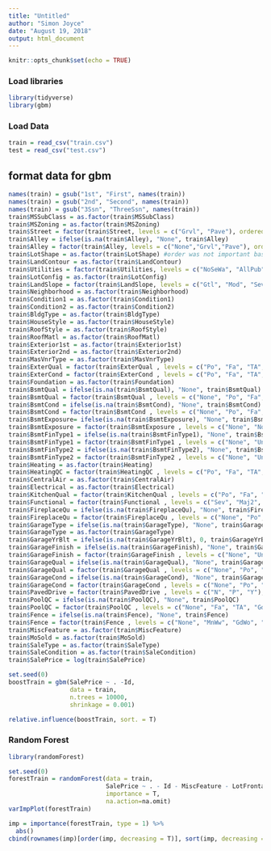 ```yaml
---
title: "Untitled"
author: "Simon Joyce"
date: "August 19, 2018"
output: html_document
---
```


```r
knitr::opts_chunk$set(echo = TRUE)
```
### Load libraries
```r
library(tidyverse)
library(gbm)
```
### Load Data
```r
train = read_csv("train.csv")
test = read_csv("test.csv")
```
## format data for gbm
```r
names(train) = gsub("1st", "First", names(train))
names(train) = gsub("2nd", "Second", names(train))
names(train) = gsub("3Ssn", "ThreeSsn", names(train))
train$MSSubClass = as.factor(train$MSSubClass)
train$MSZoning = as.factor(train$MSZoning)
train$Street = factor(train$Street, levels = c("Grvl", "Pave"), ordered = TRUE)
train$Alley = ifelse(is.na(train$Alley), "None", train$Alley)
train$Alley = factor(train$Alley, levels = c("None","Grvl","Pave"), ordered = TRUE)
train$LotShape = as.factor(train$LotShape) #order was not important based on discussion?
train$LandContour = as.factor(train$LandContour)
train$Utilities = factor(train$Utilities, levels = c("NoSeWa", "AllPub"), ordered = TRUE)
train$LotConfig = as.factor(train$LotConfig)
train$LandSlope = factor(train$LandSlope, levels = c("Gtl", "Mod", "Sev"), ordered = TRUE)
train$Neighborhood = as.factor(train$Neighborhood)
train$Condition1 = as.factor(train$Condition1)
train$Condition2 = as.factor(train$Condition2)
train$BldgType = as.factor(train$BldgType)
train$HouseStyle = as.factor(train$HouseStyle)
train$RoofStyle = as.factor(train$RoofStyle)
train$RoofMatl = as.factor(train$RoofMatl)
train$Exterior1st = as.factor(train$Exterior1st)
train$Exterior2nd = as.factor(train$Exterior2nd)
train$MasVnrType = as.factor(train$MasVnrType)
train$ExterQual = factor(train$ExterQual , levels = c("Po", "Fa", "TA", "Gd", "Ex"), ordered = TRUE)
train$ExterCond = factor(train$ExterCond , levels = c("Po", "Fa", "TA", "Gd", "Ex"), ordered = TRUE)
train$Foundation = as.factor(train$Foundation)
train$BsmtQual = ifelse(is.na(train$BsmtQual), "None", train$BsmtQual)
train$BsmtQual = factor(train$BsmtQual , levels = c("None", "Po", "Fa", "TA", "Gd", "Ex"), ordered = TRUE)
train$BsmtCond = ifelse(is.na(train$BsmtCond), "None", train$BsmtCond)
train$BsmtCond = factor(train$BsmtCond , levels = c("None", "Po", "Fa", "TA", "Gd", "Ex"), ordered = TRUE)
train$BsmtExposure= ifelse(is.na(train$BsmtExposure), "None", train$BsmtExposure)
train$BsmtExposure = factor(train$BsmtExposure , levels = c("None", "No", "Mn",   "Av", "Gd"), ordered = TRUE)
train$BsmtFinType1 = ifelse(is.na(train$BsmtFinType1), "None", train$BsmtFinType1)
train$BsmtFinType1 = factor(train$BsmtFinType1 , levels = c("None", "Unf", "LwQ", "Rec", "BLQ", "ALQ", "GLQ"), ordered = TRUE)
train$BsmtFinType2 = ifelse(is.na(train$BsmtFinType2), "None", train$BsmtFinType2)
train$BsmtFinType2 = factor(train$BsmtFinType2 , levels = c("None", "Unf", "LwQ", "Rec", "BLQ", "ALQ", "GLQ"), ordered = TRUE)
train$Heating = as.factor(train$Heating)
train$HeatingQC = factor(train$HeatingQC , levels = c("Po", "Fa", "TA", "Gd", "Ex"), ordered = TRUE)
train$CentralAir = as.factor(train$CentralAir)
train$Electrical = as.factor(train$Electrical)
train$KitchenQual = factor(train$KitchenQual , levels = c("Po", "Fa", "TA", "Gd", "Ex"), ordered = TRUE)
train$Functional = factor(train$Functional , levels = c("Sev", "Maj2", "Maj1", "Mod", "Min2", "Min1", "Typ"), ordered = TRUE)
train$FireplaceQu = ifelse(is.na(train$FireplaceQu), "None", train$FireplaceQu)
train$FireplaceQu = factor(train$FireplaceQu , levels = c("None", "Po", "Fa", "TA", "Gd", "Ex"), ordered = TRUE)
train$GarageType = ifelse(is.na(train$GarageType), "None", train$GarageType)
train$GarageType = as.factor(train$GarageType)
train$GarageYrBlt = ifelse(is.na(train$GarageYrBlt), 0, train$GarageYrBlt)
train$GarageFinish = ifelse(is.na(train$GarageFinish), "None", train$GarageFinish)
train$GarageFinish = factor(train$GarageFinish , levels = c("None", "Unf", "RFn", "Fin"), ordered = TRUE)
train$GarageQual = ifelse(is.na(train$GarageQual), "None", train$GarageQual)
train$GarageQual = factor(train$GarageQual , levels = c("None", "Po", "Fa", "TA", "Gd", "Ex"), ordered = TRUE)
train$GarageCond = ifelse(is.na(train$GarageCond), "None", train$GarageCond)
train$GarageCond = factor(train$GarageCond , levels = c("None", "Po", "Fa", "TA", "Gd", "Ex"), ordered = TRUE)
train$PavedDrive = factor(train$PavedDrive , levels = c("N", "P", "Y"), ordered = TRUE)
train$PoolQC = ifelse(is.na(train$PoolQC), "None", train$PoolQC)
train$PoolQC = factor(train$PoolQC , levels = c("None", "Fa", "TA", "Gd", "Ex"), ordered = TRUE)
train$Fence = ifelse(is.na(train$Fence), "None", train$Fence)
train$Fence = factor(train$Fence , levels = c("None", "MnWw", "GdWo", "MnPrv", "GdPrv"), ordered = TRUE)
train$MiscFeature = as.factor(train$MiscFeature)
train$MoSold = as.factor(train$MoSold)
train$SaleType = as.factor(train$SaleType)
train$SaleCondition = as.factor(train$SaleCondition)
train$SalePrice = log(train$SalePrice)
```


```r
set.seed(0)
boostTrain = gbm(SalePrice ~ . -Id,
                 data = train,
                 n.trees = 10000,
                 shrinkage = 0.001)
```
```r
relative.influence(boostTrain, sort. = T)
```
### Random Forest
```r
library(randomForest)

set.seed(0)
forestTrain = randomForest(data = train,
                           SalePrice ~ . - Id - MiscFeature - LotFrontage ,
                           importance = T,
                           na.action=na.omit)
varImpPlot(forestTrain)
```

```r
imp = importance(forestTrain, type = 1) %>%  
  abs() 
cbind(rownames(imp)[order(imp, decreasing = T)], sort(imp, decreasing = T))
```

